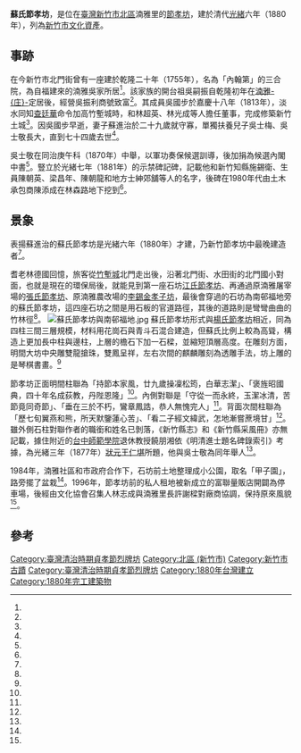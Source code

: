 {{coord|24.819525|120.971666|display=title}}
{{tw monument
|name= 蘇氏節孝坊
|othername=
|image= 蘇氏節孝坊正面照.jpg
|imagename=
|formalname=
|level= 市定古蹟
|class= 牌坊
|time=光緒六年（1880年）
|location= {{TWN}}新竹市北區<br/>武陵段719地號
|open=
|date=  1985年8月19日
|reg_url=https://cloud.culture.tw/frontsite/inquiry/emapInquiryAction.do?method=showEmapDetail&indexId=44585

}}
'''蘇氏節孝坊'''，是位在[[臺灣|臺灣]][[新竹市|新竹市]][[北區_(新竹市)|北區]]湳雅里的[[節孝坊|節孝坊]]，建於清代[[光緒|光緒]]六年（1880年），列為[[新竹市文化資產|新竹市文化資產]]。

==事跡==
在今新竹市北門街曾有一座建於乾隆二十年（1755年），名為「內翰第」的三合院，為自福建來的湳雅吳家所居<ref name="鄭毅"/>。該家族的開台祖吳嗣振自乾隆初年在[[湳雅_(新竹市)|湳雅-{庄}-]]定居後，經營吳振利商號致富<ref name="潘國正1"/>。其成員吳國步於嘉慶十八年（1813年），淡水同知[[查廷華|查廷華]]命令加高竹塹城時，和林超英、林光成等人擔任董事，完成修築新竹土城<ref name="潘國正5"/>。因吳國步早逝，妻子蘇進治於二十九歲就守寡，單獨扶養兒子吳士梅、吳士敬長大，直到七十四歲去世<ref name="黃彥瑜"/>。

吳士敬在同治庚午科（1870年）中舉，以軍功奏保候選訓導，後加捐為候選內閣中書<ref name="黃彥瑜"/>。豎立於光緒七年（1881年）的示禁碑記碑，記載他和新竹知縣施錫衛、生員陳朝英、梁昌年、陳朝龍和地方士紳郊舖等人的名字，後碑在1980年代由土木承包商陳添成在林森路地下挖到<ref name="潘國正2"/>。

==景象==
表揚蘇進治的蘇氏節孝坊是光緒六年（1880年）才建，乃新竹節孝坊中最晚建造者<ref name="黃彥瑜"/>。

耆老林德國回憶，旅客從[[竹塹城|竹塹城]]北門走出後，沿著北門街、水田街的北門國小對面，也就是現在的環保局後，就能見到第一座石坊[[江氏節孝坊|江氏節孝坊]]、再通過原湳雅屠宰場的[[張氏節孝坊_(新竹)|張氏節孝坊]]、原湳雅農改場的[[李錫金孝子坊|李錫金孝子坊]]，最後會穿過的石坊為南邨福地旁的蘇氏節孝坊，這四座石坊之間是用石板的官道路徑，其後的道路則是彎彎曲曲的竹林徑<ref name="潘國正4"/>。
[[File:蘇氏節孝坊與南邨福地.jpg|thumb]]
蘇氏節孝坊形式與[[楊氏節孝坊|楊氏節孝坊]]相近，同為四柱三間三層規模，材料用花崗石與青斗石混合建造，但蘇氏比例上較為高聳，構造上更加長中柱與邊柱，上層的檐石下加一石樑，並縮短頂層高度。在雕刻方面，明間大坊中央雕雙龍搶珠，雙鳳呈祥，左右次間的麒麟雕刻為透雕手法，坊上雕的是琴棋書畫。<ref name="黃彥瑜"/>

節孝坊正面明間柱聯為「持節本家風，廿九歲操凜松筠，白華志潔」、「褒旌昭國典，四十年名成荻教，丹陛恩隆」<ref name="黃彥瑜"/>。內側對聯是「守從一而永終，玉潔冰清，苦節竟同奇節」、「垂在三於不朽，鸞章鳳誥，恭人無愧完人」<ref name="潘國正3"/>。背面次間柱聯為「歷七旬翼燕和熊，所天默鑒蓮心苦」、「看二子經文緯武，怎地漸嘗蔗境甘」<ref name="黃彥瑜"/>。雖外側石柱對聯作者的職銜和姓名已剝落，《新竹縣志》和《新竹縣采風冊》亦無記載，據住附近的[[台中師範學院|台中師範學院]]退休教授饒朋湘依《明清進士題名碑錄索引》考據，為光緒三年（1877年）[[狀元|狀元]][[王仁堪|王仁堪]]所題，他與吳士敬為同年舉人<ref name="潘國正3"/>。

1984年，湳雅社區和市政府合作下，石坊前土地整理成小公園，取名「甲子園」，路旁擺了盆栽<ref name="1984-10-05"/>。1996年，節孝坊前的私人租地被新成立的富聯量販店開闢為停車場，後經由文化協會召集人林志成與湳雅里長許謝樑對廠商協調，保持原來風貌<ref name="1996-07-03"/>。

==參考==
{{reflist|refs=
<ref name="黃彥瑜">{{Cite news|url=https://www.epochtimes.com/b5/7/1/8/n1582664.htm|title=竹市市定古蹟蘇氏節孝坊　比例高聳益顯雄偉|author=黃彥瑜|language=zh-tw|newspaper=《中央日報》|date=2007-01-08|accessdate=2020-05-14|archive-date=2021-04-13|archive-url=https://web.archive.org/web/20210413162145/https://www.epochtimes.com/b5/7/1/8/n1582664.htm|dead-url=no}}</ref>

<ref name="張念慈">{{Cite news|url=|title=《里長帶路》湳雅里杜榮輝 清代蘇氏節孝坊 雕工精緻|author=張念慈|language=zh-tw|newspaper=《聯合報》|date=2008-09-16|accessdate=}}</ref>

<ref name="1984-10-05">{{Cite news|url=|title=甲子園 煥然一新|author=|language=zh-tw|newspaper=《民生報》|date=1984-10-05|accessdate=}}</ref>

<ref name="潘國正1">{{Cite news|url=|title=清代百歲人瑞可申請建坊 市府計畫將南雅地區石坊建成文化公園|author=潘國正|language=zh-tw|newspaper=《中國時報》|date=1994-09-30|accessdate=}}</ref>

<ref name="潘國正2">{{Cite news|url=|title=竹塹建城170年示禁碑現身 清光緒年間官府豎立 宣告開墾者不得破壞墓塚|author=潘國正|language=zh-tw|newspaper=《中國時報》|date=1998-12-30|accessdate=}}</ref>

<ref name="潘國正3">{{Cite news|url=|title=老教授考證古蹟對聯字字斟酌 饒朋湘認為蘇氏節孝坊上下聯為狀元王仁堪所題並盼民眾善加保護|author=潘國正|language=zh-tw|newspaper=《中國時報》|date=1996-08-25|accessdate=}}</ref>

<ref name="潘國正4">{{Cite news|url=|title=耆老帶頭且探清代竹塹官道 四座名坊豎兩旁石板為路通艋舺 「竹巷」連接多古厝|author=潘國正|language=zh-tw|newspaper=《中國時報》|date=1996-02-01|accessdate=}}</ref>

<ref name="潘國正5">{{Cite news|url=|title=竹塹城的故事（九）海盜作亂 加強防禦工事 林超英博學勵行熱|author=潘國正|language=zh-tw|newspaper=《中國時報》|date=1999-08-12|accessdate=}}</ref>

<ref name="鄭毅">{{Cite news|url=|title=六樓華廈 藏著251年古厝 斥資千萬耗時兩年 拆卸組裝 一木一瓦都重現 老師傅抱怨 比拼圖還困難|author=鄭毅|language=zh-tw|newspaper=《聯合報》|date=2006-10-20|accessdate=}}</ref>


<ref name="1996-07-03">{{Cite news|url=|title=維護古蹟原貌 量販業從善如流 蘇氏節孝坊前被闢成停車場 ﹁富聯﹂願改善恢復原有景觀|author=|language=zh-tw|newspaper=《中國時報》|date=1996-07-03|accessdate=}}</ref>
}}
{{Commonscat|Su Widow Stone Arch}}
{{台灣縣市定古蹟}}
{{新竹市文化資產}}
{{DEFAULTSORT:S蘇}}

[[Category:臺灣清治時期貞孝節烈牌坊|Category:臺灣清治時期貞孝節烈牌坊]]
[[Category:北區_(新竹市)|Category:北區 (新竹市)]]
[[Category:新竹市古蹟|Category:新竹市古蹟]]
[[Category:臺灣清治時期貞孝節烈牌坊|Category:臺灣清治時期貞孝節烈牌坊]]
[[Category:1880年台灣建立|Category:1880年台灣建立]]
[[Category:1880年完工建築物|Category:1880年完工建築物]]